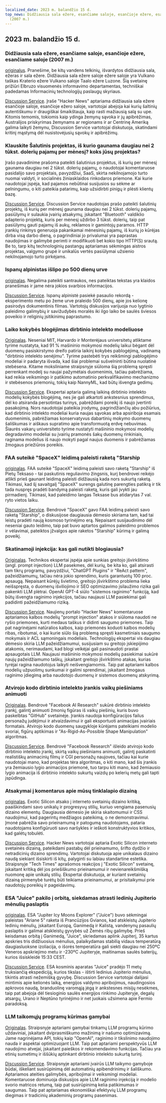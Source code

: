 ```yaml
---
localized_date: 2023 m. balandžio 15 d.
top_news: Didžiausia sala ežere, esančiame saloje, esančioje ežere, esančiame saloje
  (2007 m.)
---
```


## 2023 m. balandžio 15 d.

### Didžiausia sala ežere, esančiame saloje, esančioje ežere, esančiame saloje (2007 m.)

[originalus](https://www.elbruz.org/special-projects/islands-and-lakes/).
Pranešime, be kitų vandens telkinių, išvardytos didžiausia sala, ežeras ir sala ežere. Didžiausia sala ežere saloje ežere saloje yra Vulkano taškas Kraterio ežere Vulkano saloje Taalo ežere Luzone. Šią svetainę prižiūri Elbruzo visuomenės informavimo departamentas, techniškai padedamas Informacinių technologijų paslaugų skyriaus.

[Discussion Service](http://news.ycombinator.com/item?id=35567026).
Įraše "Hacker News" aptariama didžiausia sala ežere esančioje saloje, esančioje ežero saloje, vartotojai abejoja kai kurių šaltinių autentiškumu ir draugiškai šmaikštauja, kaip rasti mažiausią salą su upe. Kitomis temomis, tokiomis kaip ydinga žemynų sąvoka ir jų apibrėžimas, Australijos priskyrimas žemynams ar regionams ir ar Centrinę Ameriką galima laikyti žemynu, Discussion Service vartotojai diskutuoja, skatindami kritinį mąstymą dėl nusistovėjusių sąvokų ir apibrėžimų.

### Klauskite Šalutinis projektas, iš kurio gaunama daugiau nei 2 tūkst. dolerių pajamų per mėnesį? koks jūsų projektas?

Įrašo pavadinime prašoma pateikti šalutinius projektus, iš kurių per mėnesį gaunama daugiau nei 2 tūkst. dolerių pajamų, o naudotojai komentaruose pasidalijo savo projektais, pavyzdžiui, SaaS, skirta nekilnojamojo turto nuomai valdyti, ir socialinės žiniasklaidos rinkodaros priemone. Kai kurie naudotojai įspėja, kad pajamos nebūtinai susijusios su sėkme ar pelningumu, o kiti pateikia patarimų, kaip užsidirbti pinigų ir plėsti klientų bazę.

[Discussion Service](http://news.ycombinator.com/item?id=35567822).
Discussion Service naudotojas prašo pateikti šalutinių projektų, iš kurių per mėnesį gaunama daugiau nei 2 tūkst. dolerių pajamų, pasiūlymų ir sulaukia įvairių atsakymų, įskaitant "Bluetooth" valdiklio adapterio projektą, kuris per mėnesį uždirbo 3 tūkst. dolerių, taip pat pasiūlymų gauti pajamų iš aukų, reklamos ir gamintojų paramos. HTTP įrankių rinkinys generuoja pakankamai mėnesinių pajamų, iš kurių jo kūrėjas dirba visą darbo dieną, o pagrindiniai jo privalumai yra paprastas naudojimas ir galimybė perimti ir modifikuoti bet kokio tipo HTTP(S) srautą. Be to, tarp kitų technologinių pastangų aptariamas sėkmingas aistros projektas, valgymo grupė ir unikalūs vertės pasiūlymai užsienio nekilnojamojo turto pirkėjams.

### Ispanų alpinistas išlipo po 500 dienų urve

[originalas](https://www.cbc.ca/news/world/spain-cave-500-days-beatriz-flamini-1.6810428).
Negalima pateikti santraukos, nes pateiktas tekstas yra klaidos pranešimas ir jame nėra jokios svarbios informacijos.

[Discussion Service](http://news.ycombinator.com/item?id=35571481).
Ispanų alpinistė pasiekė pasaulio rekordą - eksperimento metu po žeme urve praleido 500 dienų, apie jos kelionę pasirodys dokumentinis filmas. Vartotojų diskusijos varijuoja nuo lygtinio paleidimo galimybių ir savižudybės moralės iki ilgo laiko be saulės šviesos poveikio ir religinių įsitikinimų paprastumo.

### Laiko kokybės blogėjimas dirbtinio intelekto modeliuose

[Originalas](https://www.nannyml.com/blog/91-of-ml-perfomance-degrade-in-time).
Neseniai MIT, Harvardo ir Monterėjaus universitetų atliktame tyrime nustatyta, kad 91 % mašininio mokymosi modelių laikui bėgant dėl duomenų pasiskirstymo dreifo patiria laikinį kokybės pablogėjimą, vadinamą "dirbtinio intelekto senėjimu". Tyrime pastebėti trys reikšmingi pablogėjimo modeliai ir padaryta išvada, kad šiai problemai sušvelninti būtina nuolatinė stebėsena. Kitame moksliniame straipsnyje siūloma šią problemą spręsti perrenkant modelį su naujai pažymėtais duomenimis, tačiau pabrėžiama, kad reikia veiksmingo ir patikimo automatinio perkvalifikavimo mechanizmo ir stebėsenos priemonių, tokių kaip NannyML, kad būtų išvengta gedimų.

[Discussion Service](http://news.ycombinator.com/item?id=35566145).
Ekspertai aptaria galimą laikiną dirbtinio intelekto modelių kokybės blogėjimą, nes jie gali atkartoti ankstesnius sprendimus, dėl ko atsiranda persotintas turinys, pabrėždami poreikį iš naujo įvertinti pasakojimą. Nors naudotojai pateikia įrodymų, pagrindžiančių abu požiūrius, kad dirbtinio intelekto modeliai kuria naujas sąvokas arba apsiriboja esamais duomenimis, pabrėžiamas konservatyvus dabartinių mokymo duomenų šališkumas ir aiškaus supratimo apie transformuotą erdvę nebuvimas. Šiaurės vakarų universiteto tyrime nustatyti mašininio mokymosi modelių degradavimo modeliai su įvairių pramonės šakų duomenų rinkiniais, raginama modelius iš naujo mokyti pagal naujus duomenis ir pabrėžiamas žmogaus priežiūros poreikis.

### FAA suteikė "SpaceX" leidimą paleisti raketą "Starship

[originalas](https://arstechnica.com/science/2023/04/green-light-go-spacex-receives-a-launch-license-from-the-faa-for-starship/).
FAA suteikė "SpaceX" leidimą paleisti savo raketą "Starship" iš Pietų Teksaso - tai paskutinis reguliavimo žingsnis, kurį bendrovei reikėjo atlikti prieš gaunant leidimą paleisti didžiausią kada nors sukurtą raketą. Tikimasi, kad šį savaitgalį "SpaceX" surengs galutinę parengties patikrą ir tik tada nuspręs pradėti bandymą paleisti raketą, kuris gali įvykti jau pirmadienį. Tikimasi, kad paleidimo langas Teksase bus atidarytas 7 val. ryto vietos laiku.

[Discussion Service](http://news.ycombinator.com/item?id=35575298).
Bendrovė "SpaceX" gavo FAA leidimą paleisti savo raketą "Starship", o diskusijose daugiausia dėmesio skiriama tam, kad tai leistų pradėti naują kosmoso tyrinėjimo erą. Nepaisant susijaudinimo dėl neseniai gauto leidimo, taip pat buvo aptartos galimos paleidimo problemos ir vėlavimai, pateiktos įžvalgos apie raketos "Starship" kūrimą ir galimą poveikį.

### Skatinamoji injekcija: kas gali nutikti blogiausia?

[Originalas](https://simonwillison.net/2023/Apr/14/worst-that-can-happen/).
Technikos ekspertai įspėja apie sunkias greitojo įšvirkštimo (angl. prompt injection) LLM pasekmes, dėl kurių, be kita ko, gali atsirasti tam tikrų programų, pavyzdžiui, "ChatGPT Plugins" ir "ReAct pattern", pažeidžiamumų, tačiau nėra jokio sprendimo, kuris garantuotų 100 proc. apsaugą. Nepaisant kūrėjų švietimo, greitojo įšvirkštimo problema lieka neišspręsta, o duomenų išviliojimo ir SEO optimizavimo įsilaužimo rizika gali pakenkti LLM plėtrai. OpenAI GPT-4 siūlo "sistemos raginimo" funkciją, kad būtų išvengta raginimo injekcijos, tačiau naujausi LLM pasiekimai gali padidinti pažeidžiamumo riziką.

[Discussion Service](http://news.ycombinator.com/item?id=35572290).
Naujienų portalo "Hacker News" komentaruose aptariamos kalbos modelių "prompt injection" atakos ir siūloma naudoti ne ryšio priemones, kurti medaus taškus ir didinti saugumo priemones. Taip pat nagrinėjami natūralios kalbos, kaip priemonės koduoti kalbos modelių ribas, ribotumai, o kai kurie siūlo šią problemą spręsti kasmetiniais saugumo mokymais ir ACL sąmoningais modeliais. Technologijų ekspertai vis daugiau dėmesio skiria LLM pažeidžiamumui, susijusiam su greitojo įskiepijimo atakomis, nerimaudami, kad blogi veikėjai gali pasinaudoti prastai apsaugotais LLM. Naujausi mašininio mokymosi modelių pasiekimai sukūrė naujų pažeidžiamumo taškų, įskaitant greitojo įšvirkštimo atakas, kurias tyrėjai ragina naudotojus laikyti neišvengiamomis. Taip pat aptariami kalbos modelių užpuolimų sunkumai ir galimi sprendimai, įskaitant žmogaus raginimo įdiegimą arba naudotojo duomenų ir sistemos duomenų atskyrimą.

### Atvirojo kodo dirbtinio intelekto įrankis vaikų piešiniams animuoti

[Originalas](https://github.com/facebookresearch/AnimatedDrawings).
Bendrovė "Facebook AI Research" sukūrė dirbtinio intelekto įrankį, galintį animuoti žmonių figūras iš vaikų piešinių, kuris buvo paskelbtas "GitHub" svetainėje. Įrankis naudoja konfigūracijos failus personažų judėjimui ir atvaizdavimui ir gali eksportuoti animacijas įvairiais formatais. Atvirojo kodo duomenų saugykloje kūrėjams pateikiami modelio svoriai, figūrų aptikimas ir "As-Rigid-As-Possible Shape Manipulation" algoritmas.

[Discussion Service](http://news.ycombinator.com/item?id=35565681).
Bendrovė "Facebook Research" išleido atvirojo kodo dirbtinio intelekto įrankį, skirtą vaikų piešiniams animuoti, galintį paskatinti realistiškų animacinių filmų ir CGI personažų naujoves, tačiau kai kurie naudotojai mano, kad projektas tėra algoritmas, o kiti mano, kad šis įrankis yra žemiausio lygio animacijos priemonė, tuo tarpu kiti mano, kad žemiausio lygio animacija iš dirbtinio intelekto sukurtų vaizdų po kelerių metų gali tapti įspūdinga.

### Atsakymai į komentarus apie mūsų tinklalapio dizainą

[originalas](https://research.exoticsilicon.com/articles/replying_to_comments).
Exotic Silicon atsako į interneto svetainių dizaino kritiką, paaiškindami savo unikalų ir progresyvų stilių, kuriuo vengiama pasenusių dizaino elementų. Daugiausia dėmesio jie skiria skaitomumui ir CSS naudojimui, kad pagerintų medžiagos pateikimą, o ne demonstravimui. Įmonė pabrėžia savo prieinamumą ir patogumą naudotojams, pataria naudotojams konfigūruoti savo naršykles ir ieškoti konstruktyvios kritikos, kad galėtų tobulėti.

[Discussion Service](http://news.ycombinator.com/item?id=35567285).
Hacker News vartotojai aptaria Exotic Silicon interneto svetainės dizainą, pateikdami pastabų dėl prieinamumo, šrifto dydžio ir netradicinių dizaino sprendimų. Vartotojai diskutuoja apie unikalaus dizaino naudą siekiant išsiskirti iš kitų, palyginti su labiau standartine estetika. Straipsnyje "Tech Times" aprašomos reakcijos į "Exotic Silicon" svetainę, įskaitant kritiką dėl jos priešiškumo prieinamumui ir nevienareikšmišką nuomonę apie unikalų stilių. Ekspertai diskutuoja, ar kuriant svetainių dizainą pirmenybė turėtų būti teikiama prieinamumui, ar prisitaikymui prie naudotojų poreikių ir pageidavimų.

### ESA "Juice" pakilo į orbitą, siekdamas atrasti ledinių Jupiterio mėnulių paslaptis

[originalas](https://www.esa.int/Science_Exploration/Space_Science/Juice/ESA_s_Juice_lifts_off_on_quest_to_discover_secrets_of_Jupiter_s_icy_moons).
ESA "Jupiter Icy Moons Explorer" ("Juice") buvo sėkmingai paleistas "Ariane 5" raketa iš Prancūzijos Gvianos, kad atskleistų Jupiterio ledinių mėnulių, įskaitant Europą, Ganimedą ir Kalistą, vandenynų pasaulių paslaptis ir galimai atskleistų gyvybės už Žemės ribų galimybę. Prieš keisdamas orbitą į Ganimedą, "Juice", skriedamas aplink Jupiterį, 35 kartus apskries tris didžiuosius mėnulius, palaikydamas stabilią vidaus temperatūrą daugiasluoksne izoliacija, o išorės temperatūra gali siekti daugiau nei 250ºC Veneros apskriejimo metu ir -230ºC Jupiteryje, maitinamas saulės baterijų, kurios išsiskleidė 15:33 CEST.

[Discussion Service](http://news.ycombinator.com/item?id=35574177).
ESA kosminis aparatas "Juice" pradėjo 11 metų truksiančią ekspediciją, kurios tikslas - ištirti ledinius Jupiterio mėnulius, tikintis atrasti nežemišką gyvybę. Discussion Service vartotojai dalijasi mintimis apie kelionės laiką, energijos valdymo apribojimus, naudingosios apkrovos naudą, branduolinę varomąją jėgą ir ankstesnes misijų nesėkmes, taip pat abejoja dėl tiesioginio saulės energijos rinkimo Jupiteryje, degalų atsargų, Urano ir Neptūno tyrinėjimo ir net juokais užsimena apie Fermio paradoksą.

### LLM taikomųjų programų kūrimas gamybai

[Originalas](https://huyenchip.com/2023/04/11/llm-engineering.html).
Straipsnyje aptariami gamybai tinkamų LLM programų kūrimo uždaviniai, įskaitant dviprasmiškumo mažinimą ir našumo optimizavimą. Jame nagrinėjama API, tokių kaip "OpenAI", raginimo ir tikslinimo naudojimo nauda ir aspektai optimizuojant LLM. Taip pat aptariami perspektyvūs LLM naudojimo atvejai, įskaitant paieškos ir rekomendavimo funkcijas. Tačiau yra etinių sumetimų ir iššūkių aptinkant dirbtinio intelekto sukurtą turinį.

[Discussion Service](http://news.ycombinator.com/item?id=35565212).
Straipsnyje aptariami įvairūs LLM taikymo gamyboje būdai, iškeliant susirūpinimą dėl automatinių apibendrinimų ir šališkumo. Aptariamos ateities galimybės, apribojimai ir veiksmingi modeliai. Komentaruose dominuoja diskusijos apie LLM raginimo injekciją ir modelio svorio matricos retumą, taip pat susirūpinimą kelia patikimumas ir saugumas. Taip pat aptariamas ekonomiškai efektyvių LLM programų diegimas ir tradicinių akademinių programų pasenimas.
